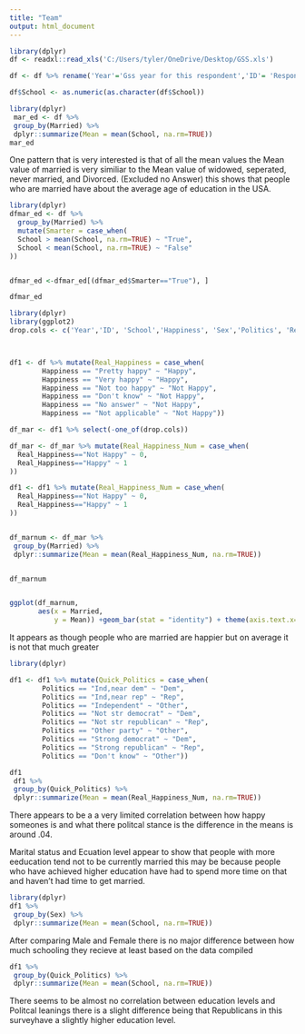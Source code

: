 ```yaml
---
title: "Team"
output: html_document
---
```


```r
library(dplyr)
df <- readxl::read_xls('C:/Users/tyler/OneDrive/Desktop/GSS.xls')

df <- df %>% rename('Year'='Gss year for this respondent','ID'= 'Respondent id number','Married'= 'Marital status', 'School'='Highest year of school completed', 'Sex'= 'Respondents sex','Politics'='Political party affiliation', 'Religion'='Religion in which raised', 'Happiness'='General happiness','Ballot'='Ballot used for interview')

df$School <- as.numeric(as.character(df$School))
```

```r

library(dplyr)
 mar_ed <- df %>%
 group_by(Married) %>%
 dplyr::summarize(Mean = mean(School, na.rm=TRUE))
mar_ed
```
One pattern that is very interested is that of all the mean values the Mean value of married is very similiar to the Mean value of widowed, seperated, never married, and Divorced. (Excluded no Answer) this shows that people who are married have about the average age of education in the USA.

```r
library(dplyr)
dfmar_ed <- df %>% 
  group_by(Married) %>%
  mutate(Smarter = case_when(
  School > mean(School, na.rm=TRUE) ~ "True",
  School < mean(School, na.rm=TRUE) ~ "False"
))


dfmar_ed <-dfmar_ed[(dfmar_ed$Smarter=="True"), ]

dfmar_ed

```




```r
library(dplyr)
library(ggplot2)
drop.cols <- c('Year','ID', 'School','Happiness', 'Sex','Politics', 'Religion','Ballot')



df1 <- df %>% mutate(Real_Happiness = case_when(
        Happiness == "Pretty happy" ~ "Happy",
        Happiness == "Very happy" ~ "Happy", 
        Happiness == "Not too happy" ~ "Not Happy",
        Happiness == "Don't know" ~ "Not Happy",
        Happiness == "No answer" ~ "Not Happy",
        Happiness == "Not applicable" ~ "Not Happy"))

df_mar <- df1 %>% select(-one_of(drop.cols))

df_mar <- df_mar %>% mutate(Real_Happiness_Num = case_when(
  Real_Happiness=="Not Happy" ~ 0,
  Real_Happiness=="Happy" ~ 1
))

df1 <- df1 %>% mutate(Real_Happiness_Num = case_when(
  Real_Happiness=="Not Happy" ~ 0,
  Real_Happiness=="Happy" ~ 1
))


df_marnum <- df_mar %>%
 group_by(Married) %>%
 dplyr::summarize(Mean = mean(Real_Happiness_Num, na.rm=TRUE))


df_marnum


ggplot(df_marnum, 
       aes(x = Married, 
           y = Mean)) +geom_bar(stat = "identity") + theme(axis.text.x=element_text(angle=90, hjust=1))
```

It appears as though people who are married are happier but on average it is not that much greater


```r
library(dplyr)

df1 <- df1 %>% mutate(Quick_Politics = case_when(
        Politics == "Ind,near dem" ~ "Dem",
        Politics == "Ind,near rep" ~ "Rep", 
        Politics == "Independent" ~ "Other",
        Politics == "Not str democrat" ~ "Dem",
        Politics == "Not str republican" ~ "Rep",
        Politics == "Other party" ~ "Other",
        Politics == "Strong democrat" ~ "Dem",
        Politics == "Strong republican" ~ "Rep",
        Politics == "Don't know" ~ "Other"))

df1
 df1 %>%
 group_by(Quick_Politics) %>%
 dplyr::summarize(Mean = mean(Real_Happiness_Num, na.rm=TRUE))

```
There appears to be a a very limited correlation between how happy someones is and what there politcal stance is the difference in the means is around .04.

Marital status and Ecuation level appear to show that people with more eeducation tend not to be currently married this may be because people who have achieved higher education have had to spend more time on that and haven't had time to get married.



```r
library(dplyr)
df1 %>%
 group_by(Sex) %>%
 dplyr::summarize(Mean = mean(School, na.rm=TRUE))
```
After comparing Male and Female there is no major difference between how much schooling they recieve at least based on the data compiled

```r

df1 %>%
 group_by(Quick_Politics) %>%
 dplyr::summarize(Mean = mean(School, na.rm=TRUE))

```
There seems to be almost no correlation between education levels and Politcal leanings there is a slight difference being that Republicans in this surveyhave a slightly higher education level.

